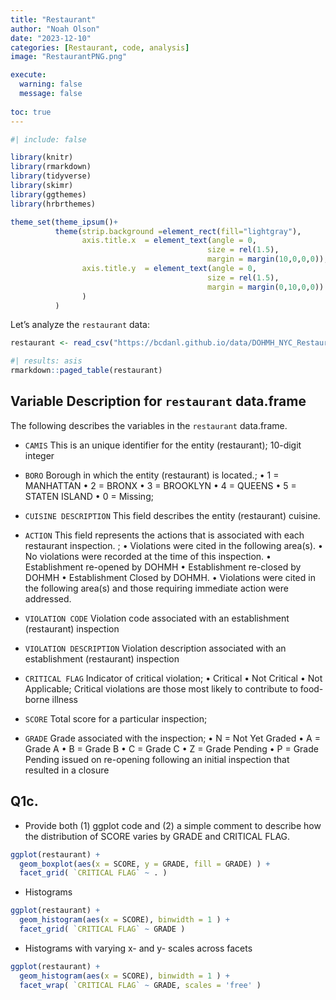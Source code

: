 ```yaml
---
title: "Restaurant"
author: "Noah Olson"
date: "2023-12-10"
categories: [Restaurant, code, analysis]
image: "RestaurantPNG.png"

execute: 
  warning: false
  message: false
  
toc: true
---
```

```r
#| include: false

library(knitr)
library(rmarkdown)
library(tidyverse)
library(skimr)
library(ggthemes)
library(hrbrthemes)

theme_set(theme_ipsum()+
          theme(strip.background =element_rect(fill="lightgray"),
                axis.title.x  = element_text(angle = 0,
                                            size = rel(1.5),
                                            margin = margin(10,0,0,0)),
                axis.title.y  = element_text(angle = 0,
                                            size = rel(1.5),
                                            margin = margin(0,10,0,0))
                )
          )
```

Let's analyze the `restaurant` data:

```r
restaurant <- read_csv("https://bcdanl.github.io/data/DOHMH_NYC_Restaurant_Inspection.csv")
```


```r
#| results: asis
rmarkdown::paged_table(restaurant) 
```



## Variable Description for `restaurant` data.frame

The following describes the variables in the `restaurant` data.frame.


- `CAMIS`
This is an unique identifier for the entity (restaurant);
10-digit integer

- `BORO`
Borough in which the entity (restaurant) is located.;
• 1 = MANHATTAN
• 2 = BRONX
• 3 = BROOKLYN
• 4 = QUEENS
• 5 = STATEN ISLAND
• 0 = Missing;

- `CUISINE DESCRIPTION`
This field describes the entity (restaurant) cuisine.

- `ACTION`
This field represents the actions that is associated with each restaurant inspection. ;
• Violations were cited in the following area(s).
• No violations were recorded at the time of this inspection.
• Establishment re-opened by DOHMH
• Establishment re-closed by DOHMH
• Establishment Closed by DOHMH.
• Violations were cited in the following area(s) and those requiring immediate action were addressed.


- `VIOLATION CODE`
Violation code associated with an establishment (restaurant) inspection

- `VIOLATION DESCRIPTION`
Violation description associated with an establishment (restaurant) inspection

- `CRITICAL FLAG`
Indicator of critical violation;
• Critical
• Not Critical
• Not Applicable;
Critical violations are those most likely to contribute to food-borne illness

- `SCORE`
Total score for a particular inspection;

- `GRADE`
Grade associated with the inspection;
• N = Not Yet Graded
• A = Grade A
• B = Grade B
• C = Grade C
• Z = Grade Pending
• P = Grade Pending issued on re-opening following an initial inspection that resulted in a closure

## Q1c.
* Provide both (1) ggplot code and (2) a simple comment to describe how the distribution of SCORE varies by GRADE and CRITICAL FLAG.

```r
ggplot(restaurant) +
  geom_boxplot(aes(x = SCORE, y = GRADE, fill = GRADE) ) +
  facet_grid( `CRITICAL FLAG` ~ . )
```

  + Histograms
```r
ggplot(restaurant) +
  geom_histogram(aes(x = SCORE), binwidth = 1 ) +
  facet_grid( `CRITICAL FLAG` ~ GRADE )
```

  + Histograms with varying x- and y- scales across facets
```r
ggplot(restaurant) +
  geom_histogram(aes(x = SCORE), binwidth = 1 ) +
  facet_wrap( `CRITICAL FLAG` ~ GRADE, scales = 'free' )
```


